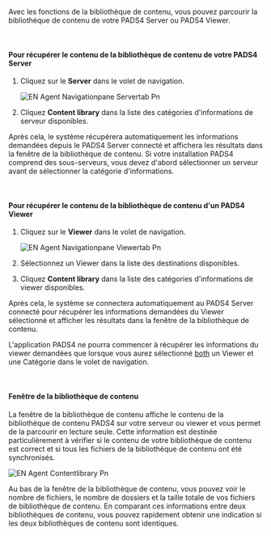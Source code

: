 Avec les fonctions de la bibliothèque de contenu, vous pouvez parcourir la bibliothèque de contenu de votre PADS4 Server ou PADS4 Viewer.

 

#### **Pour récupérer le contenu de la bibliothèque de contenu de votre PADS4 Server**

1. Cliquez sur le **Server** dans le volet de navigation.

   ![EN Agent Navigationpane Servertab Pn](/images/digital-signage/windows-applications/agent/remote-management-and-monitoring/EN-Agent-Navigationpane-Servertab.png)
2. Cliquez **Content library** dans la liste des catégories d'informations de serveur disponibles.

Après cela, le système récupérera automatiquement les informations demandées depuis le PADS4 Server connecté et affichera les résultats dans la fenêtre de la bibliothèque de contenu. Si votre installation PADS4 comprend des sous-serveurs, vous devez d'abord sélectionner un serveur avant de sélectionner la catégorie d'informations.

 

#### **Pour récupérer le contenu de la bibliothèque de contenu d'un PADS4 Viewer**

1. Cliquez sur le **Viewer** dans le volet de navigation.

   ![EN Agent Navigationpane Viewertab Pn](/images/digital-signage/windows-applications/agent/remote-management-and-monitoring/EN-Agent-Navigationpane-Viewertab.png)
2. Sélectionnez un Viewer dans la liste des destinations disponibles.
3. Cliquez **Content library** dans la liste des catégories d'informations de viewer disponibles.

Après cela, le système se connectera automatiquement au PADS4 Server connecté pour récupérer les informations demandées du Viewer sélectionné et afficher les résultats dans la fenêtre de la bibliothèque de contenu.

<Warning>
  L'application PADS4 ne pourra commencer à récupérer les informations du viewer demandées que lorsque vous aurez sélectionné <u>both</u> un Viewer et une Catégorie dans le volet de navigation.
</Warning>

 

#### **Fenêtre de la bibliothèque de contenu**

La fenêtre de la bibliothèque de contenu affiche le contenu de la bibliothèque de contenu PADS4 sur votre serveur ou viewer et vous permet de la parcourir en lecture seule. Cette information est destinée particulièrement à vérifier si le contenu de votre bibliothèque de contenu est correct et si tous les fichiers de la bibliothèque de contenu ont été synchronisés.

![EN Agent Contentlibrary Pn](/images/digital-signage/windows-applications/agent/remote-management-and-monitoring/EN-Agent-Contentlibrary.png)

<Tip>
  Au bas de la fenêtre de la bibliothèque de contenu, vous pouvez voir le nombre de fichiers, le nombre de dossiers et la taille totale de vos fichiers de bibliothèque de contenu. En comparant ces informations entre deux bibliothèques de contenu, vous pouvez rapidement obtenir une indication si les deux bibliothèques de contenu sont identiques.
</Tip>

